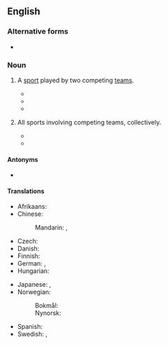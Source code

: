 {{also|team-sport}}
==English==
{{wikipedia}}

===Alternative forms===
* {{alter|en|teamsport|team-sport}}

===Noun===
{{en-noun|~}}

# {{lb|en|countable}} A [[sport]] played by two competing [[team]]s.
#* {{quote-book|en|year=2000 |title=The Economics of Sports |author=William S. Kern |page=115 |ISBN=|passage=This impression is underscored by the high level of minority representation in our major '''team sports'''.}}
#* {{quote-book|en|year=2014  |title=Sole to Soul: Walking a Path toward Loving Accompaniment |author=Eleanor MacLellan |page=97 |ISBN=|passage=But he was required to do a '''team sport''', so he compromised by choosing track, which ironically involved the biggest team of the season.}}
#* {{quote-book|en|year=2014  |title=The Farther Side of Paradise |author=W. Thomas McDaniel Jr. |page=233 |ISBN=|passage=And I looked forward to the other nine games of the greatest '''team sport''' devised by man.}}
# {{lb|en|uncountable}} All sports involving competing teams, collectively.
#* {{quote-book|en|year=2014 |title=Psychology Express|author=Mark Allen, Paul McCarthy |page= |ISBN=|passage=In addition to personality differences between athletes and non-athletes, personality differences were also observed between '''team sport''' athletes and individual sport athletes.}}
#* {{quote-book|en|year=2014  |title=The Games People Play: Theology, Religion, and Sport |author=Robert Ellis |page=259 |ISBN=|passage=The representational aspect of '''team sport''' adds to this. }}

====Antonyms====
* {{l|en|individual sport}}

====Translations====
{{trans-top|sport competed between two teams each with two or more players}}
* Afrikaans: {{t+|af|spansport}}
* Chinese:
*: Mandarin: {{t|cmn|團隊運動|sc=Hani}}, {{t|cmn|团队运动|tr=tuánduì yùndòng|sc=Hani}}
* Czech: {{t|cs|kolektivní sport|m}}
* Danish: {{t|da|holdsport|c}}
* Finnish: {{t|fi|joukkueurheilu}}
* German: {{t+|de|Mannschaftssport|m}}, {{t+|de|Mannschaftsspiel|n}}
* Hungarian: {{t+|hu|csapatsport}}
{{trans-mid}}
* Japanese: {{t|ja|団体競技|tr=dantaikyougi|sc=Jpan}}, {{t|ja|チームスポーツ|tr=chīmu supōtsu}}
* Norwegian:
*: Bokmål: {{t+|nb|lagidrett|m}}
*: Nynorsk: {{t|nn|lagidrett|m}}
* Spanish: {{t|es|deporte de equipo|m}}
* Swedish: {{t+|sv|lagidrott|c}}, {{t+|sv|lagsport|c}}
{{trans-bottom}}

{{topics|en|Sports}}
